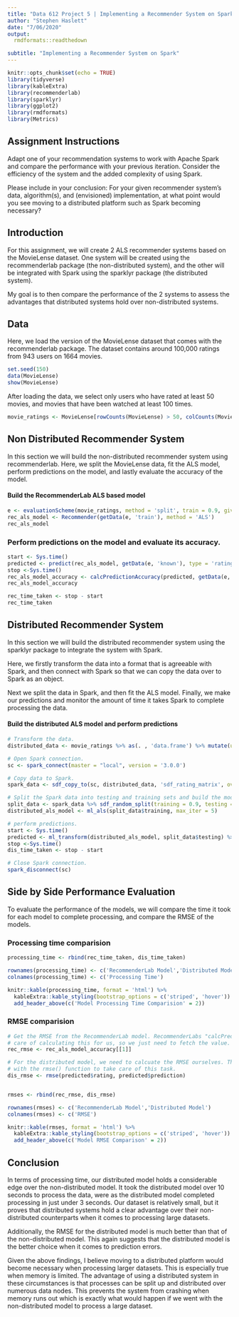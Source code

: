```yaml
---
title: "Data 612 Project 5 | Implementing a Recommender System on Spark"
author: "Stephen Haslett"
date: "7/06/2020"
output:
  rmdformats::readthedown

subtitle: "Implementing a Recommender System on Spark"
---
```


```r
knitr::opts_chunk$set(echo = TRUE)
library(tidyverse)
library(kableExtra)
library(recommenderlab)
library(sparklyr)
library(ggplot2)
library(rmdformats)
library(Metrics)
```

## Assignment Instructions
Adapt one of your recommendation systems to work with Apache Spark and compare the performance with your previous iteration.
Consider the efficiency of the system and the added complexity of using Spark.

Please include in your conclusion: For your given recommender system’s data, algorithm(s), and (envisioned) implementation, at
what point would you see moving to a distributed platform such as Spark becoming necessary?

## Introduction
For this assignment, we will create 2 ALS recommender systems based on the MovieLense dataset. One system will be created using the
recommenderlab package (the non-distributed system), and the other will be integrated with Spark using the sparklyr package (the distributed system).

My goal is to then compare the performance of the 2 systems to assess the advantages that distributed systems hold over non-distributed systems.

## Data
Here, we load the version of the MovieLense dataset that comes with the recommenderlab package. The dataset contains around 100,000 ratings
from 943 users on 1664 movies.
```r
set.seed(150)
data(MovieLense)
show(MovieLense)
```

After loading the data, we select only users who have rated at least 50 movies, and movies that have been watched at least 100 times.
```r
movie_ratings <- MovieLense[rowCounts(MovieLense) > 50, colCounts(MovieLense) > 100]
```


## Non Distributed Recommender System
In this section we will build the non-distributed recommender system using recommenderlab. Here, we split the MovieLense data,
fit the ALS model, perform predictions on the model, and lastly evaluate the accuracy of the model.

#### Build the RecommenderLab ALS based model
```r
e <- evaluationScheme(movie_ratings, method = 'split', train = 0.9, given = 15)
rec_als_model <- Recommender(getData(e, 'train'), method = 'ALS')
rec_als_model
```

### Perform predictions on the model and evaluate its accuracy.
```r
start <- Sys.time()
predicted <- predict(rec_als_model, getData(e, 'known'), type = 'ratings')
stop <-Sys.time()
rec_als_model_accuracy <- calcPredictionAccuracy(predicted, getData(e, 'unknown'))
rec_als_model_accuracy

rec_time_taken <- stop - start
rec_time_taken
```

## Distributed Recommender System
In this section we will build the distributed recommender system using the sparklyr package to integrate the system with Spark.

Here, we firstly transform the data into a format that is agreeable with Spark, and then connect with Spark so that we can copy the
data over to Spark as an object.

Next we split the data in Spark, and then fit the ALS model. Finally, we make our predictions and monitor
the amount of time it takes Spark to complete processing the data.

#### Build the distributed ALS model and perform predictions
```r
# Transform the data.
distributed_data <- movie_ratings %>% as(. , 'data.frame') %>% mutate(user = as.numeric(user), item = as.numeric(item)) 

# Open Spark connection.
sc <- spark_connect(master = "local", version = '3.0.0')

# Copy data to Spark.
spark_data <- sdf_copy_to(sc, distributed_data, 'sdf_rating_matrix', overwrite = TRUE)

# Split the Spark data into testing and training sets and build the model.
split_data <- spark_data %>% sdf_random_split(training = 0.9, testing = 0.2)
distributed_als_model <- ml_als(split_data$training, max_iter = 5)

# perform predictions.
start <- Sys.time()
predicted <- ml_transform(distributed_als_model, split_data$testing) %>% collect()
stop <-Sys.time()
dis_time_taken <- stop - start

# Close Spark connection.
spark_disconnect(sc)
```


## Side by Side Performance Evaluation
To evaluate the performance of the models, we will compare the time it took for each model to complete processing, and compare the RMSE of the models.

### Processing time comparision

```r
processing_time <- rbind(rec_time_taken, dis_time_taken)

rownames(processing_time) <- c('RecommenderLab Model','Distributed Model')
colnames(processing_time) <- c('Processing Time')

knitr::kable(processing_time, format = 'html') %>%
  kableExtra::kable_styling(bootstrap_options = c('striped', 'hover')) %>% 
  add_header_above(c('Model Processing Time Comparision' = 2))
```

### RMSE comparision

```r
# Get the RMSE from the RecommenderLab model. RecommenderLabs "calcPredictionAccuracy()" function takes
# care of calculating this for us, so we just need to fetch the value.
rec_rmse <- rec_als_model_accuracy[[1]]

# For the distributed model, we need to calcuate the RMSE ourselves. The Metrics package provides us
# with the rmse() function to take care of this task.
dis_rmse <- rmse(predicted$rating, predicted$prediction)


rmses <- rbind(rec_rmse, dis_rmse)

rownames(rmses) <- c('RecommenderLab Model','Distributed Model')
colnames(rmses) <- c('RMSE')

knitr::kable(rmses, format = 'html') %>%
  kableExtra::kable_styling(bootstrap_options = c('striped', 'hover')) %>% 
  add_header_above(c('Model RMSE Comparison' = 2))
```


## Conclusion
In terms of processing time, our distributed model holds a considerable edge over the non-distributed model. It took the distributed model over 10 seconds to process the data, were as the distributed model completed processing in just under 3 seconds. Our dataset is relatively small, but it proves that distributed systems hold a clear advantage over their non-distributed counterparts when it comes to processing large datasets.

Additionally, the RMSE for the distributed model is much better than that of the non-distributed model. This again suggests that the distributed model is the better choice when it comes to prediction errors.

Given the above findings, I believe moving to a distributed platform would become necessary when processing larger datasets. This is especially true when memory is limited. The advantage of using a distributed system in these circumstances is that processes can be split up and distributed over numerous data nodes. This prevents the system from crashing when memory runs out which is exactly what would happen if we went with the non-distributed model to process a large dataset.